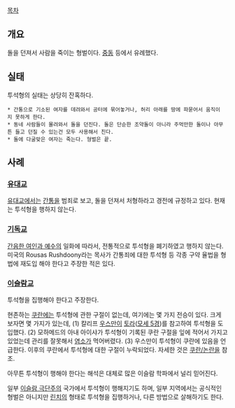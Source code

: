 [[목차]]
== 개요 ==
돌을 던져서 사람을 죽이는 형벌이다. [[중동]] 등에서 유례했다.

== 실태 ==
투석형의 실태는 상당히 잔혹하다.

 * 간통으로 기소된 여자를 데려와서 공터에 묶어놓거나, 허리 아래를 땅에 파묻어서 움직이지 못하게 한다.
 * 동네 사람들이 몰려와서 돌을 던진다. 돌은 단순한 조약돌이 아니라 주먹만한 돌이나 아무튼 들고 던질 수 있는건 모두 사용해서 친다.
 * 돌에 다굴맞은 여자는 죽는다. 형벌은 끝.

== 사례 ==
=== [[유대교]] ===
[[유대교]]에서는 [[간통]]을 범죄로 보고, 돌을 던져서 처형하라고 경전에 규정하고 있다. 현재는 투석형을 행하지 않는다.

=== [[기독교]] ===
[[간음한 여인과 예수]]의 일화에 따라서, 전통적으로 투석형을 폐기하였고 행하지 않는다. 미국의 Rousas Rushdoony라는 목사가 간통죄에 대한 투석형 등 각종 구약 율법을 형법에 재도입 해야 한다고 주장한 적은 있다.

=== [[이슬람교]] ===
투석형을 집행해야 한다고 주장한다.

현존하는 [[쿠란]]에는 투석형에 관한 구절이 없는데, 여기에는 몇 가지 전승이 있다. 크게 보자면 몇 가지가 있는데, (1) 칼리프 [[우스만]]이 [[토라]]([[모세 5경]])를 참고하여 투석형을 도입했다. (2) 모하메드의 아내 아이샤가 투석형이 기록된 쿠란 구절을 잎에 적어서 가지고 있었는데 관리를 잘못해서 [[염소]]가 먹어버렸다. (3) 우스만이 투석형이 쿠란에 있음을 언급한다. 이후의 쿠란에서 투석형에 대한 구절이 누락되었다. 자세한 것은 [[쿠란/논란]]을 참조.

아무튼 투석형이 행해야 한다는 해석은 대체로 많은 이슬람 학파에서 널리 믿어진다.

일부 [[이슬람 극단주의]] 국가에서 투석형이 행해지기도 하며, 일부 지역에서는 공식적인 형벌은 아니지만 [[린치]]의 형태로 투석형을 집행하거나, 다른 방법으로 살해하기도 한다.

